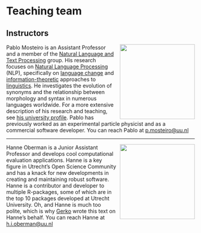 # Teaching team {.unnumbered}

## Instructors
![](images/team/pablo.jpg){style="float:right;padding: 0 0 0 10px;" fig-alt="Headshot of Pablo" width="200"}

Pablo Mosteiro is an Assistant Professor and a member of the [Natural Language and Text Processing](https://nlp.sites.uu.nl/) group. His research focuses on [Natural Language Processing](https://en.wikipedia.org/wiki/Natural_language_processing) (NLP), specifically on [language change](https://en.wikipedia.org/wiki/Language_change) and [information-theoretic](https://en.wikipedia.org/wiki/Information_theory) approaches to [linguistics](https://en.wikipedia.org/wiki/Linguistics). He investigates the evolution of synonyms and the relationship between morphology and syntax in numerous languages worldwide. 
For a more extensive description of his research and teaching, see [his university profile](https://www.uu.nl/staff/PJMosteiroRomero).
Pablo has previously worked as an experimental particle physicist and as a commercial software developer. You can reach Pablo at [p.mosteiro\@uu.nl](mailto:p.mosteiro@uu.nl)

---

![](images/team/hanne.png){style="float:right;padding: 0 0 0 10px;" fig-alt="Headshot of Hanne" width="200"}

Hanne Oberman is a Junior Assistant Professor and develops cool computational evaluation applications. Hanne is a key figure in Utrecht's Open Science Community and has a knack for new developments in creating and maintaining robust software. Hanne is a contributor and developer to multiple R-packages, some of which are in the top 10 packages developed at Utrecht University. Oh, and Hanne is much too polite, which is why [Gerko](https://www.gerkovink.com/) wrote this text on Hanne's behalf. You can reach Hanne at [h.i.oberman\@uu.nl](mailto:h.i.oberman@uu.nl) 
